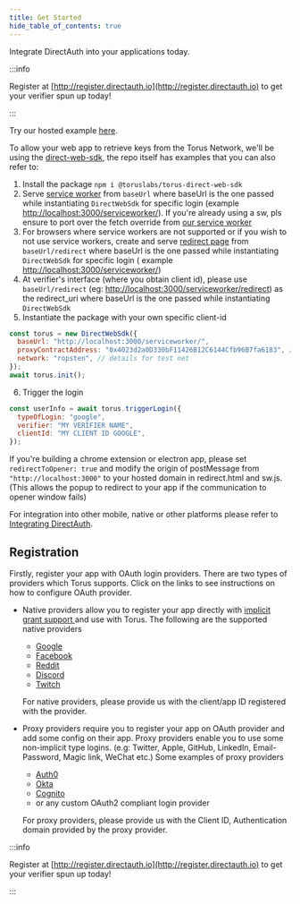 ```yaml
---
title: Get Started
hide_table_of_contents: true
---
```


Integrate DirectAuth into your applications today.

:::info

Register at [http://register.directauth.io](http://register.directauth.io) to
get your verifier spun up today!

:::

Try our hosted example [here](https://vue-direct.tor.us).

To allow your web app to retrieve keys from the Torus Network, we'll be using
the [direct-web-sdk](https://github.com/torusresearch/torus-direct-web-sdk), the
repo itself has examples that you can also refer to:

1. Install the package `npm i @toruslabs/torus-direct-web-sdk`
2. Serve
   [service worker](https://github.com/torusresearch/torus-direct-web-sdk/blob/master/serviceworker/sw.js)
   from `baseUrl` where baseUrl is the one passed while instantiating
   `DirectWebSdk` for specific login \(example
   [http://localhost:3000/serviceworker/](http://localhost:3000/serviceworker/)\).
   If you're already using a sw, pls ensure to port over the fetch override from
   [our service worker](https://github.com/torusresearch/torus-direct-web-sdk/blob/master/serviceworker/sw.js)
3. For browsers where service workers are not supported or if you wish to not
   use service workers, create and serve
   [redirect page](https://github.com/torusresearch/torus-direct-web-sdk/blob/master/serviceworker/redirect.html)
   from `baseUrl/redirect` where baseUrl is the one passed while instantiating
   `DirectWebSdk` for specific login \( example
   [http://localhost:3000/serviceworker/](http://localhost:3000/serviceworker/)\)
4. At verifier's interface \(where you obtain client id\), please use
   `baseUrl/redirect` \(eg:
   [http://localhost:3000/serviceworker/redirect](http://localhost:3000/serviceworker/redirect)\)
   as the redirect_uri where baseUrl is the one passed while instantiating
   `DirectWebSdk`
5. Instantiate the package with your own specific client-id

```javascript
const torus = new DirectWebSdk({
  baseUrl: "http://localhost:3000/serviceworker/",
  proxyContractAddress: "0x4023d2a0D330bF11426B12C6144Cfb96B7fa6183", // details for test net
  network: "ropsten", // details for test net
});
await torus.init();
```

6. Trigger the login

```javascript
const userInfo = await torus.triggerLogin({
  typeOfLogin: "google",
  verifier: "MY VERIFIER NAME",
  clientId: "MY CLIENT ID GOOGLE",
});
```

If you're building a chrome extension or electron app, please set
`redirectToOpener: true` and modify the origin of postMessage from
`"http://localhost:3000"` to your hosted domain in redirect.html and sw.js.
\(This allows the popup to redirect to your app if the communication to opener
window fails\)

For integration into other mobile, native or other platforms please refer to
[Integrating DirectAuth](integrating-directauth/).

## Registration

Firstly, register your app with OAuth login providers. There are two types of
providers which Torus supports. Click on the links to see instructions on how to
configure OAuth provider.

- Native providers allow you to register your app directly with
  [implicit grant support ](https://oauth.net/2/grant-types/implicit/)and use
  with Torus. The following are the supported native providers

  - [Google](https://support.google.com/googleapi/answer/6158849)
  - [Facebook](https://developers.facebook.com/docs/apps)
  - [Reddit](https://github.com/reddit-archive/reddit/wiki/oauth2)
  - [Discord](https://discord.com/developers/docs/topics/oauth2)
  - [Twitch](https://dev.twitch.tv/docs/authentication/#registration)

  For native providers, please provide us with the client/app ID registered with
  the provider.

- Proxy providers require you to register your app on OAuth provider and add
  some config on their app. Proxy providers enable you to use some non-implicit
  type logins. \(e.g: Twitter, Apple, GitHub, LinkedIn, Email-Password, Magic
  link, WeChat etc.\) Some examples of proxy providers

  - [Auth0](https://auth0.com/docs/connections)
  - [Okta](https://developer.okta.com/docs/concepts/social-login/)
  - [Cognito](https://aws.amazon.com/cognito/getting-started/)
  - or any custom OAuth2 compliant login provider

  For proxy providers, please provide us with the Client ID, Authentication
  domain provided by the proxy provider.

:::info

Register at [http://register.directauth.io](http://register.directauth.io) to
get your verifier spun up today!

:::

